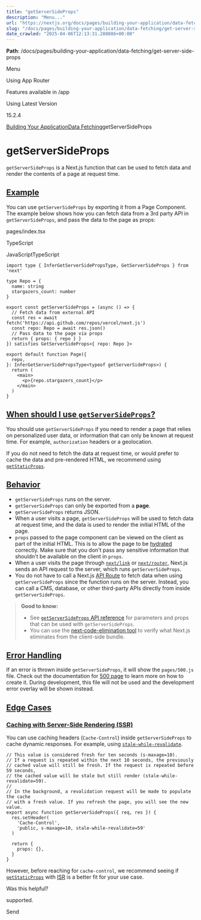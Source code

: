 ---
title: "getServerSideProps"
description: "Menu..."
url: "https://nextjs.org/docs/pages/building-your-application/data-fetching/get-server-side-props"
slug: "/docs/pages/building-your-application/data-fetching/get-server-side-props"
date_crawled: "2025-04-06T12:13:31.280886+00:00"
---

**Path**: /docs/pages/building-your-application/data-fetching/get-server-side-props

Menu

Using App Router

Features available in /app

Using Latest Version

15.2.4

[Building Your Application](/docs/pages/building-your-application)[Data Fetching](/docs/pages/building-your-application/data-fetching)getServerSideProps

# getServerSideProps

`getServerSideProps` is a Next.js function that can be used to fetch data and render the contents of a page at request time.

## [Example](#example)

You can use `getServerSideProps` by exporting it from a Page Component. The example below shows how you can fetch data from a 3rd party API in `getServerSideProps`, and pass the data to the page as props:

pages/index.tsx

TypeScript

JavaScriptTypeScript

```
import type { InferGetServerSidePropsType, GetServerSideProps } from 'next'
 
type Repo = {
  name: string
  stargazers_count: number
}
 
export const getServerSideProps = (async () => {
  // Fetch data from external API
  const res = await fetch('https://api.github.com/repos/vercel/next.js')
  const repo: Repo = await res.json()
  // Pass data to the page via props
  return { props: { repo } }
}) satisfies GetServerSideProps<{ repo: Repo }>
 
export default function Page({
  repo,
}: InferGetServerSidePropsType<typeof getServerSideProps>) {
  return (
    <main>
      <p>{repo.stargazers_count}</p>
    </main>
  )
}
```

## [When should I use `getServerSideProps`?](#when-should-i-use-getserversideprops)

You should use `getServerSideProps` if you need to render a page that relies on personalized user data, or information that can only be known at request time. For example, `authorization` headers or a geolocation.

If you do not need to fetch the data at request time, or would prefer to cache the data and pre-rendered HTML, we recommend using [`getStaticProps`](/docs/pages/building-your-application/data-fetching/get-static-props).

## [Behavior](#behavior)

* `getServerSideProps` runs on the server.
* `getServerSideProps` can only be exported from a **page**.
* `getServerSideProps` returns JSON.
* When a user visits a page, `getServerSideProps` will be used to fetch data at request time, and the data is used to render the initial HTML of the page.
* `props` passed to the page component can be viewed on the client as part of the initial HTML. This is to allow the page to be [hydrated](https://react.dev/reference/react-dom/hydrate) correctly. Make sure that you don't pass any sensitive information that shouldn't be available on the client in `props`.
* When a user visits the page through [`next/link`](/docs/pages/api-reference/components/link) or [`next/router`](/docs/pages/api-reference/functions/use-router), Next.js sends an API request to the server, which runs `getServerSideProps`.
* You do not have to call a Next.js [API Route](/docs/pages/building-your-application/routing/api-routes) to fetch data when using `getServerSideProps` since the function runs on the server. Instead, you can call a CMS, database, or other third-party APIs directly from inside `getServerSideProps`.

> **Good to know:**
>
> * See [`getServerSideProps` API reference](/docs/pages/api-reference/functions/get-server-side-props) for parameters and props that can be used with `getServerSideProps`.
> * You can use the [next-code-elimination tool](https://next-code-elimination.vercel.app/) to verify what Next.js eliminates from the client-side bundle.

## [Error Handling](#error-handling)

If an error is thrown inside `getServerSideProps`, it will show the `pages/500.js` file. Check out the documentation for [500 page](/docs/pages/building-your-application/routing/custom-error#500-page) to learn more on how to create it. During development, this file will not be used and the development error overlay will be shown instead.

## [Edge Cases](#edge-cases)

### [Caching with Server-Side Rendering (SSR)](#caching-with-server-side-rendering-ssr)

You can use caching headers (`Cache-Control`) inside `getServerSideProps` to cache dynamic responses. For example, using [`stale-while-revalidate`](https://web.dev/stale-while-revalidate/).

```
// This value is considered fresh for ten seconds (s-maxage=10).
// If a request is repeated within the next 10 seconds, the previously
// cached value will still be fresh. If the request is repeated before 59 seconds,
// the cached value will be stale but still render (stale-while-revalidate=59).
//
// In the background, a revalidation request will be made to populate the cache
// with a fresh value. If you refresh the page, you will see the new value.
export async function getServerSideProps({ req, res }) {
  res.setHeader(
    'Cache-Control',
    'public, s-maxage=10, stale-while-revalidate=59'
  )
 
  return {
    props: {},
  }
}
```

However, before reaching for `cache-control`, we recommend seeing if [`getStaticProps`](/docs/pages/building-your-application/data-fetching/get-static-props) with [ISR](/docs/pages/building-your-application/data-fetching/incremental-static-regeneration) is a better fit for your use case.

Was this helpful?

supported.

Send